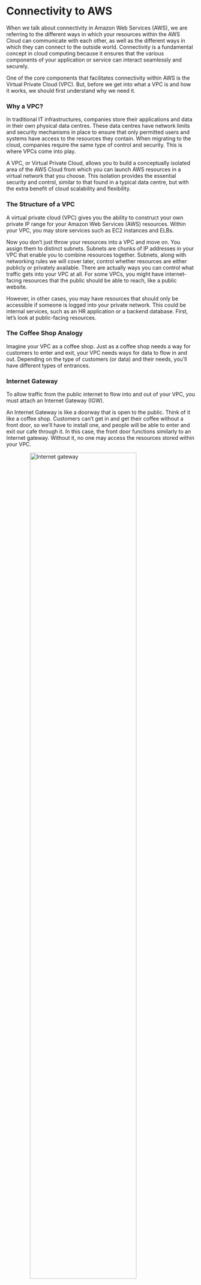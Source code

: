 # Connectivity to AWS

When we talk about connectivity in Amazon Web Services (AWS), we are referring to the different ways in which your resources within the AWS Cloud can communicate with each other, as well as the different ways in which they can connect to the outside world. Connectivity is a fundamental concept in cloud computing because it ensures that the various components of your application or service can interact seamlessly and securely.

One of the core components that facilitates connectivity within AWS is the Virtual Private Cloud (VPC). But, before we get into what a VPC is and how it works, we should first understand why we need it.

### Why a VPC?

In traditional IT infrastructures, companies store their applications and data in their own physical data centres. These data centres have network limits and security mechanisms in place to ensure that only permitted users and systems have access to the resources they contain. When migrating to the cloud, companies require the same type of control and security. This is where VPCs come into play.

A VPC, or Virtual Private Cloud, allows you to build a conceptually isolated area of the AWS Cloud from which you can launch AWS resources in a virtual network that you choose. This isolation provides the essential security and control, similar to that found in a typical data centre, but with the extra benefit of cloud scalability and flexibility.

### The Structure of a VPC

A virtual private cloud (VPC) gives you the ability to construct your own private IP range for your Amazon Web Services (AWS) resources. Within your VPC, you may store services such as EC2 instances and ELBs.

Now you don't just throw your resources into a VPC and move on. You assign them to distinct subnets. Subnets are chunks of IP addresses in your VPC that enable you to combine resources together. Subnets, along with networking rules we will cover later, control whether resources are either publicly or privately available. There are actually ways you can control what traffic gets into your VPC at all. For some VPCs, you might have internet-facing resources that the public should be able to reach, like a public website.

However, in other cases, you may have resources that should only be accessible if someone is logged into your private network. This could be internal services, such as an HR application or a backend database. First, let's look at public-facing resources.

### The Coffee Shop Analogy

Imagine your VPC as a coffee shop. Just as a coffee shop needs a way for customers to enter and exit, your VPC needs ways for data to flow in and out. Depending on the type of customers (or data) and their needs, you'll have different types of entrances.

### Internet Gateway

To allow traffic from the public internet to flow into and out of your VPC, you must attach an Internet Gateway (IGW).

An Internet Gateway is like a doorway that is open to the public. Think of it like a coffee shop. Customers can't get in and get their coffee without a front door, so we'll have to install one, and people will be able to enter and exit our cafe through it. In this case, the front door functions similarly to an Internet gateway. Without it, no one may access the resources stored within your VPC.

<img src="igw.png" alt="Internet gateway" style="width:75%; display: block; margin: auto;">

<p style="text-align: center;">
    <a href="https://explore.skillbuilder.aws/learn/course/134/play/99519/aws-cloud-practitioner-essentials">Source: AWS Cloud Practitioner Essentials</a>
</p>

### Virtual Private Gateway

Next, let's talk about a VPC with all internal private resources. We don't want just anyone from anywhere to be able to reach these resources. So we don't want an Internet Gateway attached to our VPC. Instead, we want a private gateway that only allows people in if they are coming from an approved network, not the public internet. This private doorway is called a Virtual Private Gateway, and it allows you to create a VPN connection between a private network, like your on-premises data centre or internal corporate network to your VPC.

To relate this back to the coffee shop, this would be like having a private bus route going from my building to the coffee shop. If I want to get coffee, I first must badge into the building, thus authenticating my identity, and then I can take the secret bus route to the internal coffee shop that only people from my building can use. So if you want to establish an encrypted VPN connection to your private internal AWS resources, you would need to attach a Virtual Private Gateway to your VPC.

<img src="vpn.png" alt="private gateway" style="width:75%; display: block; margin: auto;">

<p style="text-align: center;">
    <a href="https://explore.skillbuilder.aws/learn/course/134/play/99519/aws-cloud-practitioner-essentials">Source: AWS Cloud Practitioner Essentials</a>
</p>

### AWS Direct Connect

Now the problem with our super secret bus route is that it still uses the open road. It's susceptible to traffic jams and slowdowns caused by the rest of the world going about their business. The same thing is true for VPN connections. They are private and encrypted, but they still use a regular internet connection that has bandwidth that is being shared by many people using the internet.

So what I've done to make things more reliable and less susceptible to slowdowns is I made a totally separate magic doorway that leads directly from the studio into the coffee shop. No one else driving around on the road can slow me down because this is my direct doorway; no one else can use it. The point is you still want a private connection, but you want it to be dedicated and shared with no one else. You want the lowest amount of latency possible with the highest amount of security possible.

<img src="direct.png" alt="AWS Direct Connect" style="width:75%; display: block; margin: auto;">

<p style="text-align: center;">
    <a href="https://explore.skillbuilder.aws/learn/course/134/play/99519/aws-cloud-practitioner-essentials">Source: AWS Cloud Practitioner Essentials</a>
</p>

With AWS, you can achieve that using what is called AWS Direct Connect. Direct Connect allows you to establish a completely private, dedicated fibre connection from your data centre to AWS. You work with a Direct Connect partner in your area to establish this connection because, like my magic doorway, AWS Direct Connect provides a physical line that connects your network to your AWS VPC. This can help you meet high regulatory and compliance needs, as well as sidestep any potential bandwidth issues. It's also important to note that one VPC might have multiple types of gateways attached for multiple types of resources all residing in the same VPC, just in different subnets.
